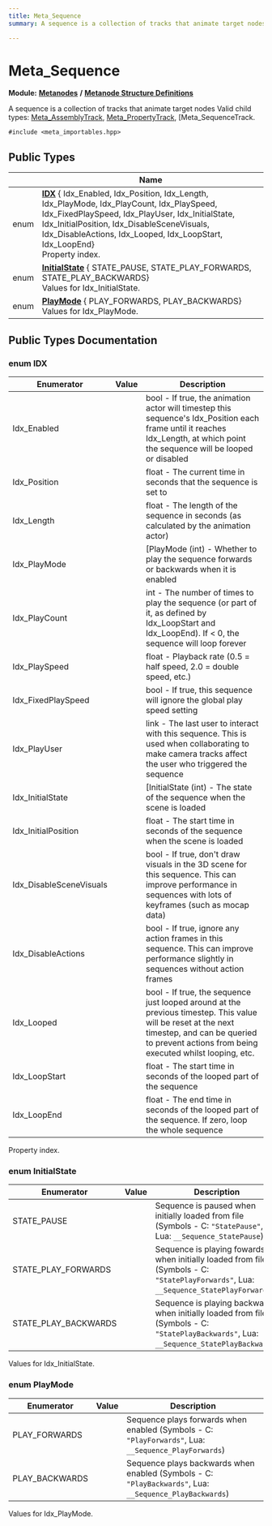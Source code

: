 ```yaml
---
title: Meta_Sequence
summary: A sequence is a collection of tracks that animate target nodes. Valid child types - Meta_AssemblyTrack, Meta_PropertyTrack, Meta_SequenceTrack. 

---
```


# Meta_Sequence

**Module:** **[Metanodes](../Modules/group__api__metanodes.mdx)** **/** **[Metanode Structure Definitions](../Modules/group__api__metadefs.mdx)**



A sequence is a collection of tracks that animate target nodes Valid child types: [Meta_AssemblyTrack](../Classes/struct_meta___assembly_track.mdx), [Meta_PropertyTrack](../Classes/struct_meta___property_track.mdx), [Meta_SequenceTrack. 


`#include <meta_importables.hpp>`

## Public Types

|                | Name           |
| -------------- | -------------- |
| enum| **[IDX](../Classes/struct_meta___sequence.mdx#enum-idx)** { Idx_Enabled, Idx_Position, Idx_Length, Idx_PlayMode, Idx_PlayCount, Idx_PlaySpeed, Idx_FixedPlaySpeed, Idx_PlayUser, Idx_InitialState, Idx_InitialPosition, Idx_DisableSceneVisuals, Idx_DisableActions, Idx_Looped, Idx_LoopStart, Idx_LoopEnd}<br />Property index.  |
| enum| **[InitialState](../Classes/struct_meta___sequence.mdx#enum-initialstate)** { STATE_PAUSE, STATE_PLAY_FORWARDS, STATE_PLAY_BACKWARDS}<br />Values for Idx_InitialState.  |
| enum| **[PlayMode](../Classes/struct_meta___sequence.mdx#enum-playmode)** { PLAY_FORWARDS, PLAY_BACKWARDS}<br />Values for Idx_PlayMode.  |

## Public Types Documentation

### enum IDX

| Enumerator | Value | Description |
| ---------- | ----- | ----------- |
| Idx_Enabled | | bool - If true, the animation actor will timestep this sequence's Idx_Position each frame until it reaches Idx_Length, at which point the sequence will be looped or disabled   |
| Idx_Position | | float - The current time in seconds that the sequence is set to   |
| Idx_Length | | float - The length of the sequence in seconds (as calculated by the animation actor)   |
| Idx_PlayMode | | [PlayMode (int) - Whether to play the sequence forwards or backwards when it is enabled   |
| Idx_PlayCount | | int - The number of times to play the sequence (or part of it, as defined by Idx_LoopStart and Idx_LoopEnd). If < 0, the sequence will loop forever   |
| Idx_PlaySpeed | | float - Playback rate (0.5 = half speed, 2.0 = double speed, etc.)   |
| Idx_FixedPlaySpeed | | bool - If true, this sequence will ignore the global play speed setting   |
| Idx_PlayUser | | link - The last user to interact with this sequence. This is used when collaborating to make camera tracks affect the user who triggered the sequence   |
| Idx_InitialState | | [InitialState (int) - The state of the sequence when the scene is loaded   |
| Idx_InitialPosition | | float - The start time in seconds of the sequence when the scene is loaded   |
| Idx_DisableSceneVisuals | | bool - If true, don't draw visuals in the 3D scene for this sequence. This can improve performance in sequences with lots of keyframes (such as mocap data)   |
| Idx_DisableActions | | bool - If true, ignore any action frames in this sequence. This can improve performance slightly in sequences without action frames   |
| Idx_Looped | | bool - If true, the sequence just looped around at the previous timestep. This value will be reset at the next timestep, and can be queried to prevent actions from being executed whilst looping, etc.   |
| Idx_LoopStart | | float - The start time in seconds of the looped part of the sequence   |
| Idx_LoopEnd | | float - The end time in seconds of the looped part of the sequence. If zero, loop the whole sequence   |



Property index. 

### enum InitialState

| Enumerator | Value | Description |
| ---------- | ----- | ----------- |
| STATE_PAUSE | | Sequence is paused when initially loaded from file (Symbols - C: `"StatePause"`, Lua: `__Sequence_StatePause`)   |
| STATE_PLAY_FORWARDS | | Sequence is playing fowards when initially loaded from file (Symbols - C: `"StatePlayForwards"`, Lua: `__Sequence_StatePlayForwards`)   |
| STATE_PLAY_BACKWARDS | | Sequence is playing backwards when initially loaded from file (Symbols - C: `"StatePlayBackwards"`, Lua: `__Sequence_StatePlayBackwards`)   |



Values for Idx_InitialState. 

### enum PlayMode

| Enumerator | Value | Description |
| ---------- | ----- | ----------- |
| PLAY_FORWARDS | | Sequence plays forwards when enabled (Symbols - C: `"PlayForwards"`, Lua: `__Sequence_PlayForwards`)   |
| PLAY_BACKWARDS | | Sequence plays backwards when enabled (Symbols - C: `"PlayBackwards"`, Lua: `__Sequence_PlayBackwards`)   |



Values for Idx_PlayMode. 

